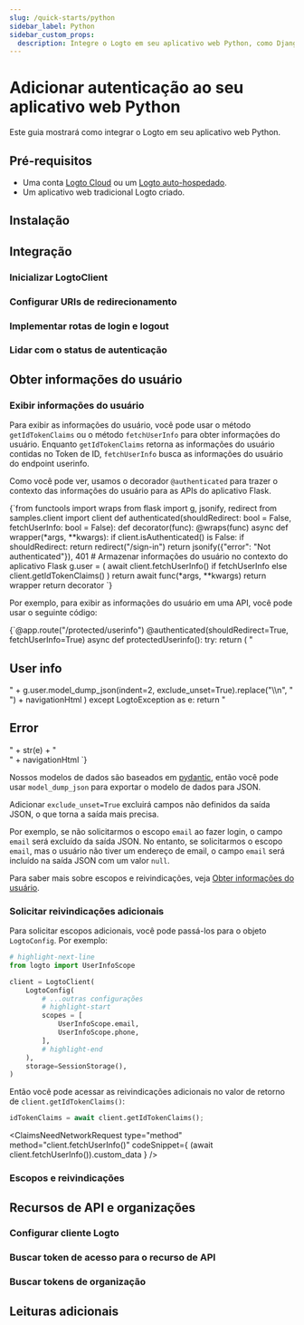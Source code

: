 ```yaml
---
slug: /quick-starts/python
sidebar_label: Python
sidebar_custom_props:
  description: Integre o Logto em seu aplicativo web Python, como Django e Flask.
---
```





# Adicionar autenticação ao seu aplicativo web Python

Este guia mostrará como integrar o Logto em seu aplicativo web Python.

<PythonGuideTip />

## Pré-requisitos

- Uma conta [Logto Cloud](https://cloud.logto.io) ou um [Logto auto-hospedado](/introduction/set-up-logto-oss).
- Um aplicativo web tradicional Logto criado.

## Instalação

<Installation />

## Integração

### Inicializar LogtoClient

<InitLogtoClient />

### Configurar URIs de redirecionamento

<SignInFlowSummary />

<AssumingUrl />

<WebConfigureRedirectUris />

### Implementar rotas de login e logout

<ImplementSignInAndSignOutRoutes />

### Lidar com o status de autenticação

<HandleAuthenticationStatus />

<Checkpoint />

## Obter informações do usuário

### Exibir informações do usuário

Para exibir as informações do usuário, você pode usar o método `getIdTokenClaims` ou o método `fetchUserInfo` para obter informações do usuário. Enquanto `getIdTokenClaims` retorna as informações do usuário contidas no Token de ID, `fetchUserInfo` busca as informações do usuário do endpoint userinfo.

Como você pode ver, usamos o decorador `@authenticated` para trazer o contexto das informações do usuário para as APIs do aplicativo Flask.

<CodeBlock title="authenticated.py" language="python">
  {`from functools import wraps
from flask import g, jsonify, redirect
from samples.client import client
def authenticated(shouldRedirect: bool = False, fetchUserInfo: bool = False):
    def decorator(func):
        @wraps(func)
        async def wrapper(*args, **kwargs):
            if client.isAuthenticated() is False:
                if shouldRedirect:
                    return redirect("/sign-in")
                return jsonify({"error": "Not authenticated"}), 401
            # Armazenar informações do usuário no contexto do aplicativo Flask
            g.user = (
                await client.fetchUserInfo()
                if fetchUserInfo
                else client.getIdTokenClaims()
            )
            return await func(*args, **kwargs)
        return wrapper
    return decorator
`}
</CodeBlock>

Por exemplo, para exibir as informações do usuário em uma API, você pode usar o seguinte código:

<CodeBlock title="flask.py" language="python">
  {`@app.route("/protected/userinfo")
@authenticated(shouldRedirect=True, fetchUserInfo=True)
async def protectedUserinfo():
    try:
        return (
            "<h2>User info</h2>"
            + g.user.model_dump_json(indent=2, exclude_unset=True).replace("\\n", "<br>")
            + navigationHtml
        )
    except LogtoException as e:
        return "<h2>Error</h2>" + str(e) + "<br>" + navigationHtml
`}
</CodeBlock>

Nossos modelos de dados são baseados em [pydantic](https://docs.pydantic.dev/), então você pode usar `model_dump_json` para exportar o modelo de dados para JSON.

Adicionar `exclude_unset=True` excluirá campos não definidos da saída JSON, o que torna a saída mais precisa.

Por exemplo, se não solicitarmos o escopo `email` ao fazer login, o campo `email` será excluído da saída JSON. No entanto, se solicitarmos o escopo `email`, mas o usuário não tiver um endereço de email, o campo `email` será incluído na saída JSON com um valor `null`.

Para saber mais sobre escopos e reivindicações, veja [Obter informações do usuário](#get-user-information).

### Solicitar reivindicações adicionais

<FindUserInfoMissing method="client.getIdTokenClaims()" />

<ScopesAndClaimsIntroduction />

Para solicitar escopos adicionais, você pode passá-los para o objeto `LogtoConfig`. Por exemplo:

```python title="client.py"
# highlight-next-line
from logto import UserInfoScope

client = LogtoClient(
    LogtoConfig(
        # ...outras configurações
        # highlight-start
        scopes = [
            UserInfoScope.email,
            UserInfoScope.phone,
        ],
        # highlight-end
    ),
    storage=SessionStorage(),
)
```

Então você pode acessar as reivindicações adicionais no valor de retorno de `client.getIdTokenClaims()`:

```python
idTokenClaims = await client.getIdTokenClaims();
```

<ClaimsNeedNetworkRequest
  type="method"
  method="client.fetchUserInfo()"
  codeSnippet={
    <CodeBlock language="python" title="flask.py">
      (await client.fetchUserInfo()).custom_data
    </CodeBlock>
  }
/>

### Escopos e reivindicações

<ScopesAndClaims />

## Recursos de API e organizações

<ApiResourcesDescription />

### Configurar cliente Logto

<ConfigApiResources />

### Buscar token de acesso para o recurso de API

<FetchAccessTokenForApiResources />

### Buscar tokens de organização

<FetchOrganizationTokenForUser />

## Leituras adicionais

<FurtherReadings />
